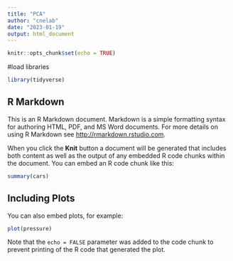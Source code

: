```yaml
---
title: "PCA"
author: "cnelab"
date: "2023-01-19"
output: html_document
---
```


```r
knitr::opts_chunk$set(echo = TRUE)
```
#load libraries
```r
library(tidyverse)
```


## R Markdown

This is an R Markdown document. Markdown is a simple formatting syntax for authoring HTML, PDF, and MS Word documents. For more details on using R Markdown see <http://rmarkdown.rstudio.com>.

When you click the **Knit** button a document will be generated that includes both content as well as the output of any embedded R code chunks within the document. You can embed an R code chunk like this:

```r
summary(cars)
```

## Including Plots

You can also embed plots, for example:

```r
plot(pressure)
```

Note that the `echo = FALSE` parameter was added to the code chunk to prevent printing of the R code that generated the plot.
